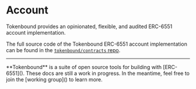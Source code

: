 
# Account

Tokenbound provides an opinionated, flexible, and audited ERC-6551 account implementation.

The full source code of the Tokenbound ERC-6551 account implementation can be found in the [`tokenbound/contracts` repo](https://github.com/tokenbound/contracts/blob/main/src/Account.sol).

---

<Callout emoji="✍🏽">
  **Tokenbound** is a suite of open source tools for building with [ERC-6551]().
  These docs are still a work in progress. In the meantime, feel free to join
  the [working group]() to learn more.
</Callout>
